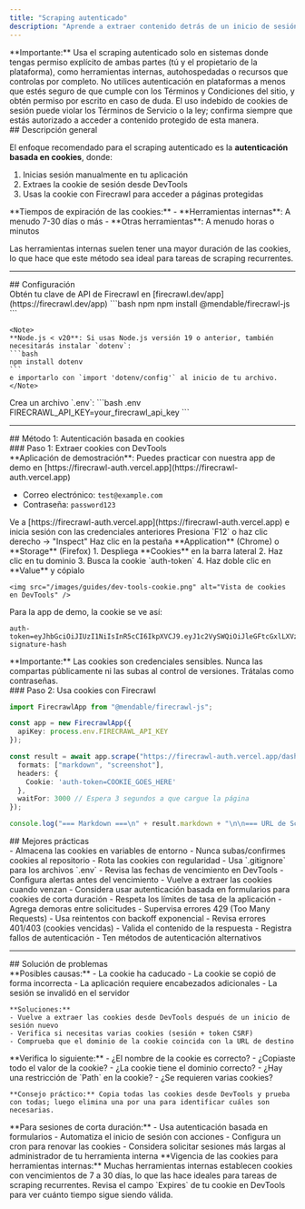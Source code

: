 ```yaml
---
title: "Scraping autenticado"
description: "Aprende a extraer contenido detrás de un inicio de sesión usando cookies"
---
```


<Warning>
**Importante:** Usa el scraping autenticado solo en sistemas donde tengas permiso explícito de ambas partes (tú y el propietario de la plataforma), como herramientas internas, autohospedadas o recursos que controlas por completo. No utilices autenticación en plataformas a menos que estés seguro de que cumple con los Términos y Condiciones del sitio, y obtén permiso por escrito en caso de duda. El uso indebido de cookies de sesión puede violar los Términos de Servicio o la ley; confirma siempre que estás autorizado a acceder a contenido protegido de esta manera.
</Warning>

<div id="overview">
  ## Descripción general
</div>

El enfoque recomendado para el scraping autenticado es la **autenticación basada en cookies**, donde:

1. Inicias sesión manualmente en tu aplicación
2. Extraes la cookie de sesión desde DevTools
3. Usas la cookie con Firecrawl para acceder a páginas protegidas

<Note>
**Tiempos de expiración de las cookies:**
- **Herramientas internas**: A menudo 7-30 días o más
- **Otras herramientas**: A menudo horas o minutos

Las herramientas internas suelen tener una mayor duración de las cookies, lo que hace que este método sea ideal para tareas de scraping recurrentes.
</Note>

---

<div id="setup">
  ## Configuración
</div>

<Steps>
  <Step title="Obtener la clave de API">
    Obtén tu clave de API de Firecrawl en [firecrawl.dev/app](https://firecrawl.dev/app)
  </Step>

  <Step title="Instalar dependencias">
    ```bash npm
    npm install @mendable/firecrawl-js
    ```

    <Note>
    **Node.js < v20**: Si usas Node.js versión 19 o anterior, también necesitarás instalar `dotenv`:
    ```bash
    npm install dotenv
    ```
    e importarlo con `import 'dotenv/config'` al inicio de tu archivo.
    </Note>
  </Step>

  <Step title="Configurar el entorno">
    Crea un archivo `.env`:
    ```bash .env
    FIRECRAWL_API_KEY=your_firecrawl_api_key
    ```
  </Step>
</Steps>

---

<div id="method-1-cookie-based-authentication">
  ## Método 1: Autenticación basada en cookies
</div>

<div id="step-1-extract-cookies-from-devtools">
  ### Paso 1: Extraer cookies con DevTools
</div>

<Note>
  **Aplicación de demostración**: Puedes practicar con nuestra app de demo en [https://firecrawl-auth.vercel.app](https://firecrawl-auth.vercel.app)

  * Correo electrónico: `test@example.com`
  * Contraseña: `password123`
</Note>

<Steps>
  <Step title="Inicia sesión en tu aplicación">
    Ve a [https://firecrawl-auth.vercel.app](https://firecrawl-auth.vercel.app) e inicia sesión con las credenciales anteriores
  </Step>

  <Step title="Abre DevTools">
    Presiona `F12` o haz clic derecho → &quot;Inspect&quot;
  </Step>

  <Step title="Ve a la pestaña Application">
    Haz clic en la pestaña **Application** (Chrome) o **Storage** (Firefox)
  </Step>

  <Step title="Busca y copia la cookie">
    1. Despliega **Cookies** en la barra lateral
    2. Haz clic en tu dominio
    3. Busca la cookie `auth-token`
    4. Haz doble clic en **Value** y cópialo

    <img src="/images/guides/dev-tools-cookie.png" alt="Vista de cookies en DevTools" />
  </Step>
</Steps>

Para la app de demo, la cookie se ve así:

```
auth-token=eyJhbGciOiJIUzI1NiIsInR5cCI6IkpXVCJ9.eyJ1c2VySWQiOiJleGFtcGxlLXVzZXItaWQiLCJlbWFpbCI6InRlc3RAZXhhbXBsZS5jb20ifQ.example-signature-hash
```

<Warning>
  **Importante:** Las cookies son credenciales sensibles. Nunca las compartas públicamente ni las subas al control de versiones. Trátalas como contraseñas.
</Warning>


<div id="step-2-use-cookies-with-firecrawl">
  ### Paso 2: Usa cookies con Firecrawl
</div>

```typescript
import FirecrawlApp from "@mendable/firecrawl-js";

const app = new FirecrawlApp({
  apiKey: process.env.FIRECRAWL_API_KEY
});

const result = await app.scrape("https://firecrawl-auth.vercel.app/dashboard", {
  formats: ["markdown", "screenshot"],
  headers: {
    Cookie: 'auth-token=COOKIE_GOES_HERE'
  },
  waitFor: 3000 // Espera 3 segundos a que cargue la página
});

console.log("=== Markdown ===\n" + result.markdown + "\n\n=== URL de Screenshot ===\n" + result.screenshot);
```


<div id="best-practices">
  ## Mejores prácticas
</div>

<CardGroup cols={2}>
  <Card title="Seguridad de cookies" icon="lock">
    - Almacena las cookies en variables de entorno
    - Nunca subas/confirmes cookies al repositorio
    - Rota las cookies con regularidad
    - Usa `.gitignore` para los archivos `.env`
  </Card>

  <Card title="Vencimiento de cookies" icon="clock">
    - Revisa las fechas de vencimiento en DevTools
    - Configura alertas antes del vencimiento
    - Vuelve a extraer las cookies cuando venzan
    - Considera usar autenticación basada en formularios para cookies de corta duración
  </Card>

  <Card title="Limitación de tasa" icon="gauge">
    - Respeta los límites de tasa de la aplicación
    - Agrega demoras entre solicitudes
    - Supervisa errores 429 (Too Many Requests)
    - Usa reintentos con backoff exponencial
  </Card>

  <Card title="Manejo de errores" icon="shield">
    - Revisa errores 401/403 (cookies vencidas)
    - Valida el contenido de la respuesta
    - Registra fallos de autenticación
    - Ten métodos de autenticación alternativos
  </Card>
</CardGroup>

---

<div id="troubleshooting">
  ## Solución de problemas
</div>

<AccordionGroup>
  <Accordion title="Errores 401 Unauthorized" icon="ban">
    **Posibles causas:**
    - La cookie ha caducado
    - La cookie se copió de forma incorrecta
    - La aplicación requiere encabezados adicionales
    - La sesión se invalidó en el servidor

    **Soluciones:**
    - Vuelve a extraer las cookies desde DevTools después de un inicio de sesión nuevo
    - Verifica si necesitas varias cookies (sesión + token CSRF)
    - Comprueba que el dominio de la cookie coincida con la URL de destino
  </Accordion>

  <Accordion title="La cookie no funciona" icon="cookie-bite">
    **Verifica lo siguiente:**
    - ¿El nombre de la cookie es correcto?
    - ¿Copiaste todo el valor de la cookie?
    - ¿La cookie tiene el dominio correcto?
    - ¿Hay una restricción de `Path` en la cookie?
    - ¿Se requieren varias cookies?

    **Consejo práctico:** Copia todas las cookies desde DevTools y prueba con todas; luego elimina una por una para identificar cuáles son necesarias.
  </Accordion>

  <Accordion title="La sesión expira demasiado rápido" icon="hourglass">
    **Para sesiones de corta duración:**
    - Usa autenticación basada en formularios
    - Automatiza el inicio de sesión con acciones
    - Configura un cron para renovar las cookies
    - Considera solicitar sesiones más largas al administrador de tu herramienta interna
  </Accordion>
</AccordionGroup>

<Note>
**Vigencia de las cookies para herramientas internas:** Muchas herramientas internas establecen cookies con vencimientos de 7 a 30 días, lo que las hace ideales para tareas de scraping recurrentes. Revisa el campo `Expires` de tu cookie en DevTools para ver cuánto tiempo sigue siendo válida.
</Note>